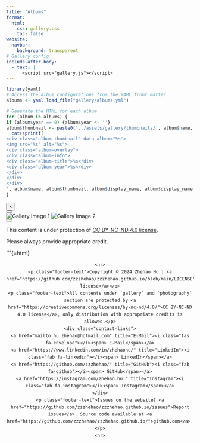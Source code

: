 ```yaml
---
title: "Albums"
format: 
  html:
    css: gallery.css
    toc: false
website:
  navbar:
    background: transparent
# Gallery config
include-after-body: 
  - text: |
      <script src="gallery.js"></script>
---
```


<!-- Album configuration in yaml header
`name` should be identical to the key as in albumConfig in JS.
`prefix` and `cout` as well. -->

```{=html}
<div class="gallery-grid">
```

```r
library(yaml)
# Access the album configurations from the YAML front matter
albums <- yaml.load_file("gallery/albums.yml")

# Generate the HTML for each album
for (album in albums) {
if (album$year == 0) {album$year <- ''}
album$thumbnail <- paste0('../assets/gallery/thumbnails/', album$name, '.jpg')
  cat(sprintf('
<div class="album-thumbnail" data-album="%s">
<img src="%s" alt="%s">
<div class="album-overlay">
<div class="album-info">
<div class="album-title">%s</div>
<div class="album-year">%s</div>
</div>
</div>
</div>
', album$name, album$thumbnail, album$display_name, album$display_name, album$year))
}
```

```{=html}
</div>

<div id="fullscreen-gallery" class="fullscreen-gallery">
  <button id="close-gallery" class="close-button">&times;</button>
  <div id="gallery-title" class="gallery-title"></div>
  <div class="gallery-content">
    <button id="prev-image" class="nav-button prev-button"></button>
    <div class="image-container">
    <img id="gallery-image-1" class="gallery-image" src="" alt="Gallery Image 1">
    <img id="gallery-image-2" class="gallery-image" src="" alt="Gallery Image 2">
    </div>
    <button id="next-image" class="nav-button next-button"></button>
  </div>
</div>
```

<!-- Copyright alert -->

```{=html}
<div id="custom-modal" class="modal">
  <div class="modal-content">
    <p>This content is under protection of <a href="https://creativecommons.org/licenses/by-nc-nd/4.0/">CC BY-NC-ND 4.0 license</a>.</p>
    <p>Please always provide appropriate credit.</p>
  </div>
</div>
```

<!-- Footer -->

```{=html}
<link rel="stylesheet" href="https://cdnjs.cloudflare.com/ajax/libs/font-awesome/6.0.0-beta3/css/all.min.css">
<style>
    body {
        align-items: center;
    }

    .footer-container {
        text-align: center;
        line-height: 1.6; /* Adjust this value to change line spacing */
    }

    .contact-links {
        display: flex;
        justify-content: center;
        width: 100%;
        margin: 10px 0; /* Add space above and below contact links */
    }

    .contact-links a {
        margin: 0 10px; /* Add space between links */
        color: #888;
        text-decoration: none;
        display: flex;
        align-items: center;
    }

    .contact-links a:hover {
        color: #f2a94f;
    }

    .contact-links a i {
        margin-right: 5px;
        font-size: 0.8rem;
    }

    .contact-links a span {
        font-size: 0.8rem;
    }

    .footer-text {
        font-size: 0.8rem;
        text-align: center;
        margin: 5px 0; /* Add space above and below text */
    }

    @media (max-width: 720px) {
        .contact-links a span {
            display: none;
        }

        .contact-links a i {
            margin-right: 0;
        }
    }
</style>

<div class="footer-container">
    <hr>
    <p class="footer-text">Copyright © 2024 Zhehao Hu | <a href="https://github.com/zzzhehao/zzzhehao.github.io/blob/main/LICENSE">MIT license</a></p>
    <p class="footer-text">All contents under `gallery` and `photography` section are protected by <a href="https://creativecommons.org/licenses/by-nc-nd/4.0/">CC BY-NC-ND 4.0 license</a>, only distribution with appropriate credits is allowed.</p>
    <div class="contact-links">
    <a href="mailto:hu_zhehao@hotmail.com" title="E-Mail"><i class="fas fa-envelope"></i><span> E-Mail</span></a>
    <a href="https://www.linkedin.com/in/zhehaohu/" title="LinkedIn"><i class="fab fa-linkedin"></i><span> LinkedIn</span></a>
    <a href="https://github.com/zzzhehao/" title="GitHub"><i class="fab fa-github"></i><span> GitHub</span></a>
    <a href="https://instagram.com/zhehao.hu_" title="Instagram"><i class="fab fa-instagram"></i><span> Instagram</span></a>
    </div>
    <p class="footer-text">Issues on the website? <a href="https://github.com/zzzhehao/zzzhehao.github.io/issues">Report issues</a>. Source code available at <a href="https://github.com/zzzhehao/zzzhehao.github.io/">github.com</a>.</p>
    <hr>
</div>